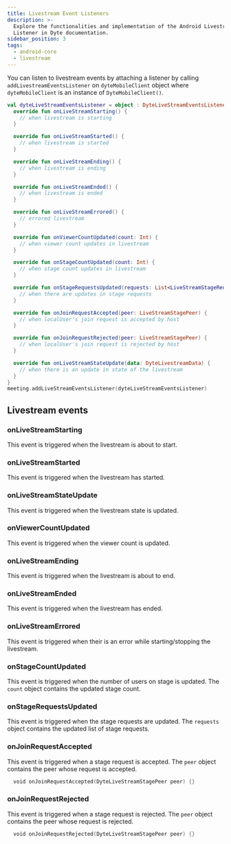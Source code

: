 ```yaml
---
title: Livestream Event Listeners
description: >-
  Explore the functionalities and implementation of the Android Livestream
  Listener in Dyte documentation.
sidebar_position: 3
tags:
  - android-core
  - livestream
---
```


You can listen to livestream events by attaching a listener by calling `addLivestreamEventsListener` on `dyteMobileClient` object where `dyteMobileClient` is an instance of `DyteMobileClient()`.

```kotlin
val dyteLiveStreamEventsListener = object : DyteLiveStreamEventsListener {
  override fun onLiveStreamStarting() {
    // when livestream is starting
  }

  override fun onLiveStreamStarted() {
    // when livestream is started
  }

  override fun onLiveStreamEnding() {
    // when livestream is ending
  }

  override fun onLiveStreamEnded() {
    // when livestream is ended
  }

  override fun onLiveStreamErrored() {
    // errored livestream
  }

  override fun onViewerCountUpdated(count: Int) {
    // when viewer count updates in livestream
  }

  override fun onStageCountUpdated(count: Int) {
    // when stage count updates in livestream
  }

  override fun onStageRequestsUpdated(requests: List<LiveStreamStageRequestPeer>) {
    // when there are updates in stage requests
  }

  override fun onJoinRequestAccepted(peer: LiveStreamStagePeer) {
    // when localUser's join request is accepted by host
  }

  override fun onJoinRequestRejected(peer: LiveStreamStagePeer) {
    // when localUser's join request is rejected by host
  }

  override fun onLiveStreamStateUpdate(data: DyteLivestreamData) {
    // when there is an update in state of the livestream
  }
}
meeting.addLiveStreamEventsListener(dyteLiveStreamEventsListener)
```

## Livestream events

### onLiveStreamStarting

This event is triggered when the livestream is about to start.

### onLiveStreamStarted

This event is triggered when the livestream has started.

### onLiveStreamStateUpdate

This event is triggered when the livestream state is updated.

### onViewerCountUpdated

This event is triggered when the viewer count is updated.

### onLiveStreamEnding

This event is triggered when the livestream is about to end.

### onLiveStreamEnded

This event is triggered when the livestream has ended.

### onLiveStreamErrored

This event is triggered when their is an error while starting/stopping the livestream.

### onStageCountUpdated

This event is triggered when the number of users on stage is updated. The `count` object contains the updated stage count.

### onStageRequestsUpdated

This event is triggered when the stage requests are updated. The `requests` object contains the updated list of stage requests.

### onJoinRequestAccepted

This event is triggered when a stage request is accepted. The `peer` object contains the peer whose request is accepted.

```kotlin
  void onJoinRequestAccepted(DyteLiveStreamStagePeer peer) {}
```

### onJoinRequestRejected

This event is triggered when a stage request is rejected. The `peer` object contains the peer whose request is rejected.

```kotlin
  void onJoinRequestRejected(DyteLiveStreamStagePeer peer) {}
```

<head>
  <title>Android Core Livestream Event Listeners</title>
<meta name="description" content="Explore the functionalities and implementation of the Android Livestream Listener in Dyte documentation."/>
</head>
